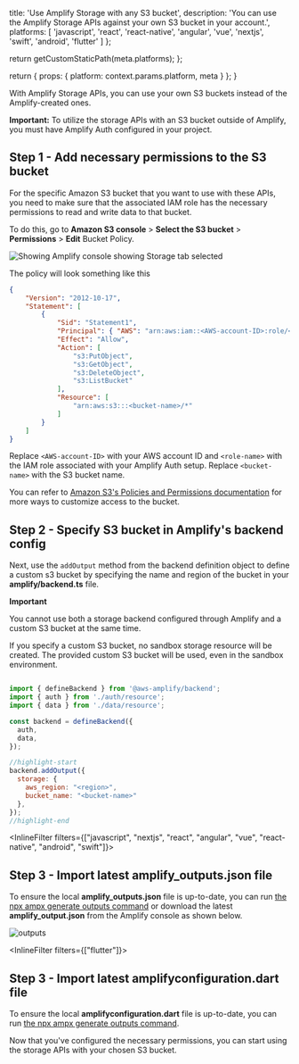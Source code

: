 
  title: 'Use Amplify Storage with any S3 bucket',
  description: 'You can use the Amplify Storage APIs against your own S3 bucket in your account.',
  platforms: [
    'javascript',
    'react',
    'react-native',
    'angular',
    'vue',
    'nextjs',
    'swift',
    'android',
    'flutter'
  ]
};

  return getCustomStaticPath(meta.platforms);
};

  return {
    props: {
      platform: context.params.platform,
      meta
    }
  };
}

With Amplify Storage APIs, you can use your own S3 buckets instead of the Amplify-created ones.

<Callout>

**Important:** To utilize the storage APIs with an S3 bucket outside of Amplify, you must have Amplify Auth configured in your project.

</Callout>

## Step 1 - Add necessary permissions to the S3 bucket

For the specific Amazon S3 bucket that you want to use with these APIs, you need to make sure that the associated IAM role has the necessary permissions to read and write data to that bucket.

To do this, go to **Amazon S3 console** > **Select the S3 bucket** > **Permissions** > **Edit** Bucket Policy.

![Showing Amplify console showing Storage tab selected](/images/gen2/storage/s3-console-permissions.png)

The policy will look something like this

```json
{
	"Version": "2012-10-17",
	"Statement": [
		{
			"Sid": "Statement1",
			"Principal": { "AWS": "arn:aws:iam::<AWS-account-ID>:role/<role-name>" },
			"Effect": "Allow",
			"Action": [
				"s3:PutObject",
				"s3:GetObject",
				"s3:DeleteObject",
				"s3:ListBucket"
			],
			"Resource": [
				"arn:aws:s3:::<bucket-name>/*"
			]
		}
	]
}
```
Replace `<AWS-account-ID>` with your AWS account ID and `<role-name>` with the IAM role associated with your Amplify Auth setup. Replace `<bucket-name>` with the S3 bucket name.

You can refer to [Amazon S3's Policies and Permissions documentation](https://docs.aws.amazon.com/AmazonS3/latest/userguide/access-policy-language-overview.html) for more ways to customize access to the bucket.

## Step 2 - Specify S3 bucket in Amplify's backend config

Next, use the `addOutput` method from the backend definition object to define a custom s3 bucket by specifying the name and region of the bucket in your **amplify/backend.ts** file.

<Callout>

**Important**

You cannot use both a storage backend configured through Amplify and a custom S3 bucket at the same time. 

If you specify a custom S3 bucket, no sandbox storage resource will be created. The provided custom S3 bucket will be used, even in the sandbox environment.

</Callout>

```javascript

import { defineBackend } from '@aws-amplify/backend';
import { auth } from './auth/resource';
import { data } from './data/resource';

const backend = defineBackend({
  auth,
  data,
});

//highlight-start
backend.addOutput({
  storage: {
    aws_region: "<region>",
    bucket_name: "<bucket-name>"
  },
});
//highlight-end

```

<InlineFilter filters={["javascript", "nextjs", "react", "angular", "vue", "react-native", "android", "swift"]}>

## Step 3 - Import latest amplify_outputs.json file

To ensure the local **amplify_outputs.json** file is up-to-date, you can run [the npx ampx generate outputs command](/[platform]/reference/cli-commands/#npx-ampx-generate-outputs) or download the latest **amplify_output.json** from the Amplify console as shown below.

![outputs](/images/gen2/getting-started/react/amplify-outputs-download.png)

</InlineFilter>

<InlineFilter filters={["flutter"]}>

## Step 3 - Import latest amplifyconfiguration.dart file

To ensure the local **amplifyconfiguration.dart** file is up-to-date, you can run [the npx ampx generate outputs command](/[platform]/reference/cli-commands/#npx-ampx-generate-outputs).

</InlineFilter>

Now that you've configured the necessary permissions, you can start using the storage APIs with your chosen S3 bucket.

